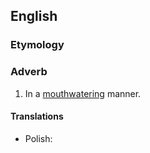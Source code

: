 {{also|mouth-wateringly}}

==English==

===Etymology===
{{suffix|en|mouthwatering|ly}}

===Adverb===
{{en-adv}}

# In a [[mouthwatering]] manner.

====Translations====
{{trans-top}}
{{trans-mid}}
* Polish: {{t+|pl|apetycznie}}
{{trans-bottom}}